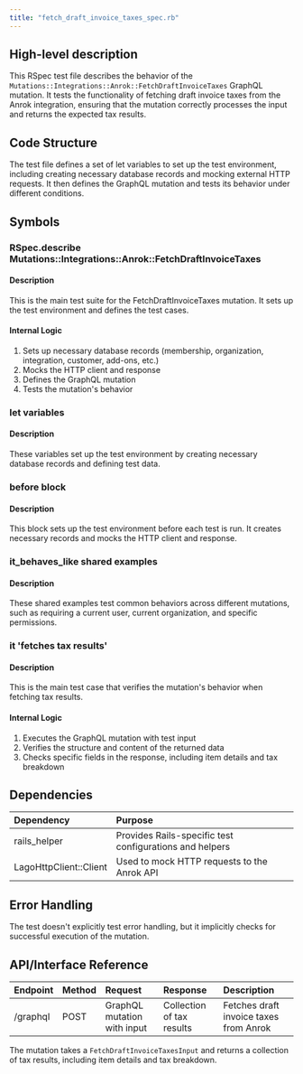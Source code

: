 ```yaml
---
title: "fetch_draft_invoice_taxes_spec.rb"
---
```


## High-level description
This RSpec test file describes the behavior of the `Mutations::Integrations::Anrok::FetchDraftInvoiceTaxes` GraphQL mutation. It tests the functionality of fetching draft invoice taxes from the Anrok integration, ensuring that the mutation correctly processes the input and returns the expected tax results.

## Code Structure
The test file defines a set of let variables to set up the test environment, including creating necessary database records and mocking external HTTP requests. It then defines the GraphQL mutation and tests its behavior under different conditions.

## Symbols

### RSpec.describe Mutations::Integrations::Anrok::FetchDraftInvoiceTaxes
#### Description
This is the main test suite for the FetchDraftInvoiceTaxes mutation. It sets up the test environment and defines the test cases.

#### Internal Logic
1. Sets up necessary database records (membership, organization, integration, customer, add-ons, etc.)
2. Mocks the HTTP client and response
3. Defines the GraphQL mutation
4. Tests the mutation's behavior

### let variables
#### Description
These variables set up the test environment by creating necessary database records and defining test data.

### before block
#### Description
This block sets up the test environment before each test is run. It creates necessary records and mocks the HTTP client and response.

### it_behaves_like shared examples
#### Description
These shared examples test common behaviors across different mutations, such as requiring a current user, current organization, and specific permissions.

### it 'fetches tax results'
#### Description
This is the main test case that verifies the mutation's behavior when fetching tax results.

#### Internal Logic
1. Executes the GraphQL mutation with test input
2. Verifies the structure and content of the returned data
3. Checks specific fields in the response, including item details and tax breakdown

## Dependencies
| Dependency | Purpose |
|:-----------|:--------|
| rails_helper | Provides Rails-specific test configurations and helpers |
| LagoHttpClient::Client | Used to mock HTTP requests to the Anrok API |

## Error Handling
The test doesn't explicitly test error handling, but it implicitly checks for successful execution of the mutation.

## API/Interface Reference
| Endpoint | Method | Request | Response | Description |
|:---------|:-------|:--------|:---------|:------------|
| /graphql | POST | GraphQL mutation with input | Collection of tax results | Fetches draft invoice taxes from Anrok |

The mutation takes a `FetchDraftInvoiceTaxesInput` and returns a collection of tax results, including item details and tax breakdown.